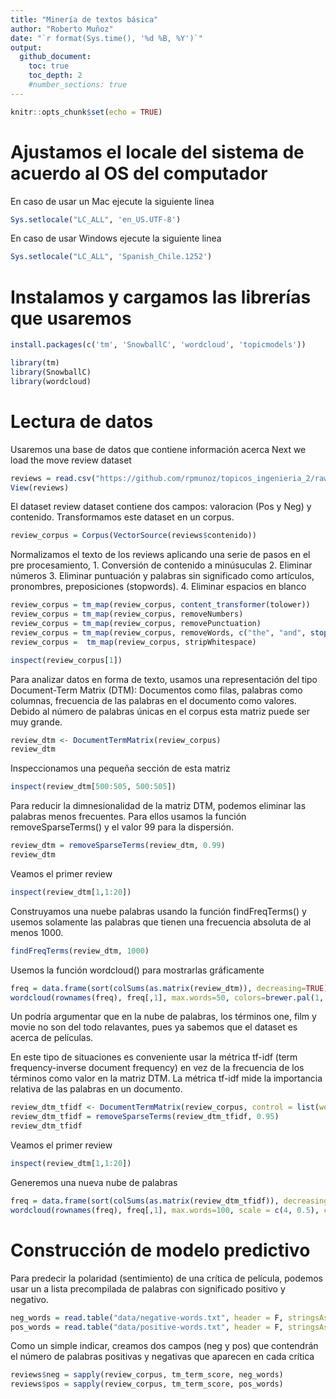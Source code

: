 ```yaml
---
title: "Minería de textos básica"
author: "Roberto Muñoz"
date: "`r format(Sys.time(), '%d %B, %Y')`"
output:
  github_document:
    toc: true
    toc_depth: 2
    #number_sections: true
---
```


```r
knitr::opts_chunk$set(echo = TRUE)
```

# Ajustamos el locale del sistema de acuerdo al OS del computador
En caso de usar un Mac ejecute la siguiente linea
```r
Sys.setlocale("LC_ALL", 'en_US.UTF-8')
```

En caso de usar Windows ejecute la siguiente linea
```r
Sys.setlocale("LC_ALL", 'Spanish_Chile.1252')
```

# Instalamos y cargamos las librerías que usaremos
```r
install.packages(c('tm', 'SnowballC', 'wordcloud', 'topicmodels'))
```

```r
library(tm)
library(SnowballC)
library(wordcloud)
```

# Lectura de datos
Usaremos una base de datos que contiene información acerca 
Next we load the move review dataset

```r
reviews = read.csv("https://github.com/rpmunoz/topicos_ingenieria_2/raw/master/clase_1/data/movie-pang02.csv", stringsAsFactors = F)
View(reviews)
```

El dataset review dataset contiene dos campos: valoracion (Pos y Neg) y contenido. Transformamos este dataset en un corpus.

```r
review_corpus = Corpus(VectorSource(reviews$contenido))
```

Normalizamos el texto de los reviews aplicando una serie de pasos en el pre procesamiento,
1. Conversión de contenido a minúsuculas
2. Eliminar números
3. Eliminar puntuación y palabras sin significado como artículos, pronombres, preposiciones (stopwords).
4. Eliminar espacios en blanco

```r
review_corpus = tm_map(review_corpus, content_transformer(tolower))
review_corpus = tm_map(review_corpus, removeNumbers)
review_corpus = tm_map(review_corpus, removePunctuation)
review_corpus = tm_map(review_corpus, removeWords, c("the", "and", stopwords("english")))
review_corpus =  tm_map(review_corpus, stripWhitespace)
```

```r
inspect(review_corpus[1])
```

Para analizar datos en forma de texto, usamos una representación del tipo Document-Term Matrix (DTM): Documentos como filas, palabras como columnas, frecuencia de las palabras en el documento como valores. Debido al número de palabras únicas en el corpus esta matriz puede ser muy grande.

```r
review_dtm <- DocumentTermMatrix(review_corpus)
review_dtm
```

Inspeccionamos una pequeña sección de esta matriz

```r
inspect(review_dtm[500:505, 500:505])
```

Para reducir la dimnesionalidad de la matriz DTM, podemos eliminar las palabras menos frecuentes. Para ellos usamos la función removeSparseTerms() y el valor 99 para la dispersión.

```r
review_dtm = removeSparseTerms(review_dtm, 0.99)
review_dtm
```

Veamos el primer review

```r
inspect(review_dtm[1,1:20])
```

Construyamos una nuebe palabras usando la función findFreqTerms() y usemos solamente las palabras que tienen una frecuencia absoluta de al menos 1000. 

```r
findFreqTerms(review_dtm, 1000)
```

Usemos la función wordcloud() para mostrarlas gráficamente

```r
freq = data.frame(sort(colSums(as.matrix(review_dtm)), decreasing=TRUE))
wordcloud(rownames(freq), freq[,1], max.words=50, colors=brewer.pal(1, "Dark2"))
```

Un podría argumentar que en la nube de palabras, los términos one, film y movie no son del todo relavantes, pues ya sabemos que el dataset es acerca de películas.

En este tipo de situaciones es conveniente usar la métrica tf-idf (term frequency-inverse document frequency) en vez de la frecuencia de los términos como valor en la matriz DTM. La métrica tf-idf mide la importancia relativa de las palabras en un documento.

```r
review_dtm_tfidf <- DocumentTermMatrix(review_corpus, control = list(weighting = weightTfIdf))
review_dtm_tfidf = removeSparseTerms(review_dtm_tfidf, 0.95)
review_dtm_tfidf
```

Veamos el primer review

```r
inspect(review_dtm[1,1:20])
```

Generemos una nueva nube de palabras

```r
freq = data.frame(sort(colSums(as.matrix(review_dtm_tfidf)), decreasing=TRUE))
wordcloud(rownames(freq), freq[,1], max.words=100, scale = c(4, 0.5), colors=brewer.pal(1, "Dark2"))
```

# Construcción de modelo predictivo

Para predecir la polaridad (sentimiento) de una crítica de película, podemos usar un a lista precompilada de palabras con significado positivo y negativo.

```r
neg_words = read.table("data/negative-words.txt", header = F, stringsAsFactors = F)[, 1]
pos_words = read.table("data/positive-words.txt", header = F, stringsAsFactors = F)[, 1]
```

Como un simple indicar, creamos dos campos (neg y pos) que contendrán el número de palabras positivas y negativas que aparecen en cada crítica

```r
reviews$neg = sapply(review_corpus, tm_term_score, neg_words)
reviews$pos = sapply(review_corpus, tm_term_score, pos_words)
```


